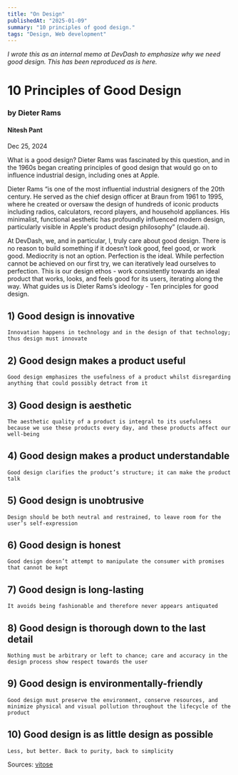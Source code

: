 ```yaml
---
title: "On Design"
publishedAt: "2025-01-09"
summary: "10 principles of good design."
tags: "Design, Web development"
---
```


_I wrote this as an internal memo at DevDash to emphasize why we need good design. This has been reproduced as is here._

# 10 Principles of Good Design 
### by Dieter Rams

#### Nitesh Pant

Dec 25, 2024

What is a good design? Dieter Rams was fascinated by this question, and in the 1960s began creating principles of good design that would go on to influence industrial design, including ones at Apple.

Dieter Rams “is one of the most influential industrial designers of the 20th century. He served as the chief design officer at Braun from 1961 to 1995, where he created or oversaw the design of hundreds of iconic products including radios, calculators, record players, and household appliances. His minimalist, functional aesthetic has profoundly influenced modern design, particularly visible in Apple's product design philosophy” (claude.ai).

At DevDash, we, and in particular, I, truly care about good design. There is no reason to build something if it doesn’t look good, feel good, or work good. Mediocrity is not an option. Perfection is the ideal. While perfection cannot be achieved on our first try, we can iteratively lead ourselves to perfection. This is our design ethos - work consistently towards an ideal product that works, looks, and feels good for its users, iterating along the way. What guides us is Dieter Rams’s ideology - Ten principles for good design. 

## 1) Good design is innovative
	Innovation happens in technology and in the design of that technology; thus design must innovate
## 2) Good design makes a product useful
	Good design emphasizes the usefulness of a product whilst disregarding anything that could possibly detract from it
## 3) Good design is aesthetic
	The aesthetic quality of a product is integral to its usefulness because we use these products every day, and these products affect our well-being
## 4) Good design makes a product understandable
	Good design clarifies the product’s structure; it can make the product talk
## 5) Good design is unobtrusive
	Design should be both neutral and restrained, to leave room for the user’s self-expression
## 6) Good design is honest
	Good design doesn’t attempt to manipulate the consumer with promises that cannot be kept
## 7) Good design is long-lasting
	It avoids being fashionable and therefore never appears antiquated
## 8) Good design is thorough down to the last detail
	Nothing must be arbitrary or left to chance; care and accuracy in the design process show respect towards the user
## 9) Good design is environmentally-friendly
	Good design must preserve the environment, conserve resources, and minimize physical and visual pollution throughout the lifecycle of the product
## 10) Good design is as little design as possible
	Less, but better. Back to purity, back to simplicity





Sources:
[vitose](https://www.vitsoe.com/us/about/good-design)
